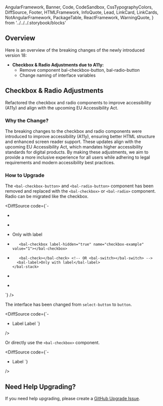   AngularFramework,
  Banner,
  Code,
  CodeSandbox,
  CssTypographyColors,
  DiffSource,
  Footer,
  HTMLFramework,
  InfoQuote,
  Lead,
  LinkCard,
  LinkCards,
  NotAngularFramework,
  PackageTable,
  ReactFramework,
  WarningQuote,
} from '../../../.storybook/blocks'

<Meta title="Development/Upgrade Guides/Updating to v19" />

<Banner label="Updating to v19" section="Development/Upgrade Guides" />

## Overview

Here is an overview of the breaking changes of the newly introduced version 18:

- **Checkbox & Radio Adjustments due to A11y:**
  - Remove component bal-checkbox-button, bal-radio-button
  - Change naming of interface variables

## Checkbox & Radio Adjustments

Refactored the checkbox and radio components to improve accessibility (A11y) and align with the upcoming EU Accessibility Act.

### Why the Change?

The breaking changes to the checkbox and radio components were introduced to improve accessibility (A11y), ensuring better HTML structure
and enhanced screen reader support. These updates align with the upcoming EU Accessibility Act, which mandates higher accessibility
standards for digital products. By making these adjustments, we aim to provide a more inclusive experience for all users
while adhering to legal requirements and modern accessibility best practices.

### How to Upgrade

The `<bal-checkbox-button>` and `<bal-radio-button>` component has been removed and
replaced with the `<bal-checkbox>` or `<bal-radio>` component. Radio can be migrated like the checkbox.

<DiffSource
  code={`- <bal-checkbox-group>
+ <bal-checkbox-group interface="tile">
-   <bal-checkbox-button>
+   <bal-checkbox name="checkbox-example" value="1">
      <bal-stack>
        <bal-content>
          <bal-label>Only with label</bal-label>
        </bal-content>
-        <bal-checkbox label-hidden="true" name="checkbox-example" value="1"></bal-checkbox>
+        <bal-check></bal-check> <!-- OR <bal-switch></bal-switch> -->
        <bal-label>Only with label</bal-label>
      </bal-stack>
-   </bal-checkbox-button>
+   </bal-checkbox>
  </bal-checkbox-group>`}
/>

The interface has been changed from `select-button` to `button`.

<DiffSource
  code={`- <bal-checkbox-group interface="select-button">
+ <bal-checkbox-group interface="button">
    <bal-checkbox checked="true">
        Label
    </bal-checkbox>
    <bal-checkbox>
        Label
    </bal-checkbox>
  </bal-checkbox-group>`}
/>

Or directly use the `<bal-checkbox>` component.

<DiffSource
  code={`- <bal-checkbox interface="select-button">
+ <bal-checkbox interface="button">
    Label
  </bal-checkbox>`}
/>

## Need Help Upgrading?​

If you need help upgrading, please create a [GitHub Upgrade Issue](https://github.com/baloise/design-system/issues/new/choose).

<Footer />

